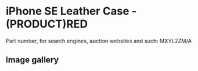 
# iPhone SE Leather Case - (PRODUCT)RED

Part number, for search engines, auction websites and such: MXYL2ZM/A

## Image gallery

<div style={{ width: "768px" }}>
  <GalleryComponent
    images={[
      {
        original: "/everysource/MXYL2.webp",
        thumbnail: "/everypreview/MXYL2.webp",
      },
      {
        original: "/everysource/MXYL2_AV1.webp",
        thumbnail: "/everypreview/MXYL2_AV1.webp",
      },
      {
        original: "/everysource/MXYL2_AV2.webp",
        thumbnail: "/everypreview/MXYL2_AV2.webp",
      },
      {
        original: "/everysource/MXYL2_AV3.webp",
        thumbnail: "/everypreview/MXYL2_AV3.webp",
      },
      {
        original: "/everysource/MXYL2_AV4.webp",
        thumbnail: "/everypreview/MXYL2_AV4.webp",
      },
      {
        original: "/everysource/MXYL2_AV5.webp",
        thumbnail: "/everypreview/MXYL2_AV5.webp",
      }
    ]}
  />
</div>